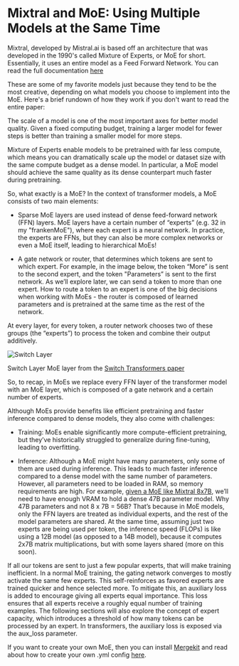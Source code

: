 
# Mixtral and MoE: Using Multiple Models at the Same Time

Mixtral, developed by Mistral.ai is based off an architecture that was developed in the 1990's called Mixture of Experts, or MoE for short. Essentially, it uses an entire model as a Feed Forward Network. You can read the full documentation [here](https://huggingface.co/blog/moe)

These are some of my favorite models just because they tend to be the most creative, depending on what models you choose to implement into the MoE. Here's a brief rundown of how they work if you don't want to read the entire paper:

The scale of a model is one of the most important axes for better model quality. Given a fixed computing budget, training a larger model for fewer steps is better than training a smaller model for more steps.

Mixture of Experts enable models to be pretrained with far less compute, which means you can dramatically scale up the model or dataset size with the same compute budget as a dense model. In particular, a MoE model should achieve the same quality as its dense counterpart much faster during pretraining.

So, what exactly is a MoE? In the context of transformer models, a MoE consists of two main elements:

- Sparse MoE layers are used instead of dense feed-forward network (FFN) layers. MoE layers have a certain number of “experts” (e.g. 32 in my "frankenMoE"), where each expert is a neural network. In practice, the experts are FFNs, but they can also be more complex networks or even a MoE itself, leading to hierarchical MoEs!
    
- A gate network or router, that determines which tokens are sent to which expert. For example, in the image below, the token “More” is sent to the second expert, and the token "Parameters” is sent to the first network. As we’ll explore later, we can send a token to more than one expert. How to route a token to an expert is one of the big decisions when working with MoEs - the router is composed of learned parameters and is pretrained at the same time as the rest of the network.

At every layer, for every token, a router network chooses two of these groups (the “experts”) to process the token and combine their output additively.

<Image src="/MOE.png" alt="Switch Layer" width={1274} height={982} />

Switch Layer
MoE layer from the [Switch Transformers paper](https://arxiv.org/abs/2101.03961)

So, to recap, in MoEs we replace every FFN layer of the transformer model with an MoE layer, which is composed of a gate network and a certain number of experts.

Although MoEs provide benefits like efficient pretraining and faster inference compared to dense models, they also come with challenges:

- Training: MoEs enable significantly more compute-efficient pretraining, but they’ve historically struggled to generalize during fine-tuning, leading to overfitting.

- Inference: Although a MoE might have many parameters, only some of them are used during inference. This leads to much faster inference compared to a dense model with the same number of parameters. However, all parameters need to be loaded in RAM, so memory requirements are high. For example, [given a MoE like Mixtral 8x7B](https://huggingface.co/blog/moe), we’ll need to have enough VRAM to hold a dense 47B parameter model. Why 47B parameters and not 8 x 7B = 56B? That’s because in MoE models, only the FFN layers are treated as individual experts, and the rest of the model parameters are shared. At the same time, assuming just two experts are being used per token, the inference speed (FLOPs) is like using a 12B model (as opposed to a 14B model), because it computes 2x7B matrix multiplications, but with some layers shared (more on this soon).

If all our tokens are sent to just a few popular experts, that will make training inefficient. In a normal MoE training, the gating network converges to mostly activate the same few experts. This self-reinforces as favored experts are trained quicker and hence selected more. To mitigate this, an auxiliary loss is added to encourage giving all experts equal importance. This loss ensures that all experts receive a roughly equal number of training examples. The following sections will also explore the concept of expert capacity, which introduces a threshold of how many tokens can be processed by an expert. In transformers, the auxiliary loss is exposed via the aux_loss parameter.

If you want to create your own MoE, then you can install [Mergekit](https://github.com/arcee-ai/mergekit) and read about how to create your own .yml config [here](https://guide.repleteai.com/Text-Generation/Merging-Models/FrankenMoE).